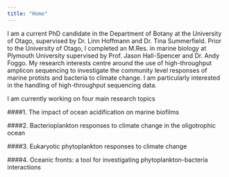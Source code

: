```yaml
---
title: "Home"
---
```


I am a current PhD candidate in the Department of Botany at the University of Otago, supervised by Dr. Linn Hoffmann and Dr. Tina Summerfield. Prior to the University of Otago, I completed an M.Res. in marine biology at Plymouth University supervised by Prof. Jason Hall-Spencer and Dr. Andy Foggo. My research interests centre around the use of high-throughput amplicon sequencing to investigate the community level responses of marine protists and bacteria to climate change. I am particularly interested in the handling of high-throughput sequencing data. 

I am currently working on four main research topics

####1. The impact of ocean acidification on marine biofilms

####2. Bacterioplankton responses to climate change in the oligotrophic ocean

####3. Eukaryotic phytoplankton responses to climate change

####4. Oceanic fronts: a tool for investigating phytoplankton-bacteria interactions

